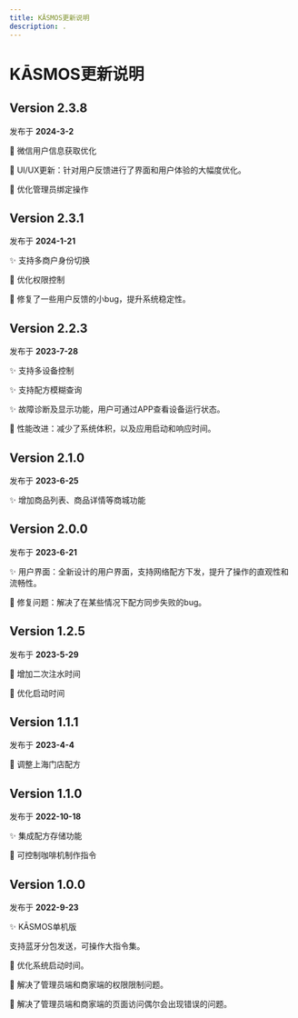 ```yaml
---
title: KĀSMOS更新说明
description: .
---
```


# KĀSMOS更新说明


## Version 2.3.8

发布于 **2024-3-2**

💄 微信用户信息获取优化

💄 UI/UX更新：针对用户反馈进行了界面和用户体验的大幅度优化。

💄 优化管理员绑定操作


## Version 2.3.1

发布于 **2024-1-21**

✨ 支持多商户身份切换

💄 优化权限控制

💄 修复了一些用户反馈的小bug，提升系统稳定性。

## Version 2.2.3

发布于 **2023-7-28**

✨ 支持多设备控制

✨ 支持配方模糊查询

✨ 故障诊断及显示功能，用户可通过APP查看设备运行状态。

💄 性能改进：减少了系统体积，以及应用启动和响应时间。



## Version 2.1.0

发布于 **2023-6-25**

✨ 增加商品列表、商品详情等商城功能

## Version 2.0.0

发布于 **2023-6-21**

✨ 用户界面：全新设计的用户界面，支持网络配方下发，提升了操作的直观性和流畅性。

🐞 修复问题：解决了在某些情况下配方同步失败的bug。

## Version 1.2.5

发布于 **2023-5-29**

💄 增加二次注水时间

💄 优化启动时间


## Version 1.1.1

发布于 **2023-4-4**


💄 调整上海门店配方


## Version 1.1.0

发布于 **2022-10-18**

✨ 集成配方存储功能

💄 可控制咖啡机制作指令


## Version 1.0.0

发布于 **2022-9-23**

✨ KĀSMOS单机版

支持蓝牙分包发送，可操作大指令集。

💄 优化系统启动时间。

🐞 解决了管理员端和商家端的权限限制问题。

🐞 解决了管理员端和商家端的页面访问偶尔会出现错误的问题。
